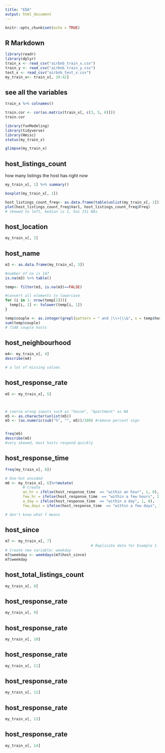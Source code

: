 ```yaml
---
title: "EDA"
output: html_document
---
```


```r
knitr::opts_chunk$set(echo = TRUE)
```

## R Markdown
```r
library(readr)
library(dplyr)
train_x <- read_csv("airbnb_train_x.csv")
train_y <- read_csv("airbnb_train_y.csv")
test_x <- read_csv("airbnb_test_x.csv")
my_train_x<- train_x[, 29:42]
```

## see all the variables

```r
train_x %>% colnames() 
```

```r
train.cor <- cor(as.matrix(train_x[, c(3, 5, 6)]))
train.cor
```

```r
library(funModeling) 
library(tidyverse) 
library(Hmisc)
status(my_train_x)
```

```r
glimpse(my_train_x)
```

## host_listings_count
how many listings the host has right now
```r
my_train_x[, 1] %>% summary()

boxplot(my_train_x[, 1])


```

```r
host_listings_count_freq<- as.data.frame(table(unlist(my_train_x[, 1])))
plot(host_listings_count_freq$Var1, host_listings_count_freq$Freq)
# skewed to left, median is 1, has 151 NAs
```

## host_location
```r
my_train_x[, 2]

```

## host_name 
```r
m3 <- as.data.frame(my_train_x[, 3])

#number of na is 147
is.na(m3) %>% table()

temp<- filter(m3, is.na(m3)==FALSE)

#convert all elements to lowercase
for (i in 1: nrow(temp[1])){
  temp[i, 1] <- tolower(temp[i, 1])
}

temp$couple <- as.integer(grepl(pattern = " and |\\+|\\&", x = temp$host_name))
sum(temp$couple)
# 7148 couple hosts
```

##  host_neighbourhood 
```r
m4<- my_train_x[, 4]
describe(m4)

# a lot of missing values


```

## host_response_rate
```r
m5 <- my_train_x[, 5]



# coerce wrong inputs such as "house", "Apartment" as NA
m5 <- as.character(unlist(m5))
m5 <- (as.numeric(sub("%", "", m5))/100) #remove percent sign


freq(m5)
describe(m5)
#very skewed, most hosts respond quickly
```


## host_response_time 
```r
freq(my_train_x[, 6])

# One-hot encoded
m6 <- my_train_x[, 6]%>%mutate( 
  		# Create 
  		an_hr = ifelse(host_response_time  == "within an hour", 1, 0),
  		few_hr = ifelse(host_response_time  == "within a few hours", 1, 0),
  		a_day = ifelse(host_response_time  == "within a day", 1, 0),
  		few_days = ifelse(host_response_time  == "within a few days", 1, 0))

# don't know what f means
```

## host_since
```r
m7 <- my_train_x[, 7]
                                       # Replicate data for Example 1
# Create new variable: weekday
m7$weekday <- weekdays(m7$host_since) 
m7$weekday 


```

## host_total_listings_count
```r
my_train_x[, 8]

```

## host_response_rate
```r
my_train_x[, 9]

```

## host_response_rate
```r
my_train_x[, 10]

```

## host_response_rate
```r
my_train_x[, 11]
```

## host_response_rate
```r
my_train_x[, 12]
```

## host_response_rate
```r
my_train_x[, 13]
```

## host_response_rate
```r
my_train_x[, 14]
```
